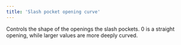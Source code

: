 ```yaml
---
title: 'Slash pocket opening curve'
---
```


Controls the shape of the openings the slash pockets. 0 is a straight opening,
while larger values are more deeply curved.
